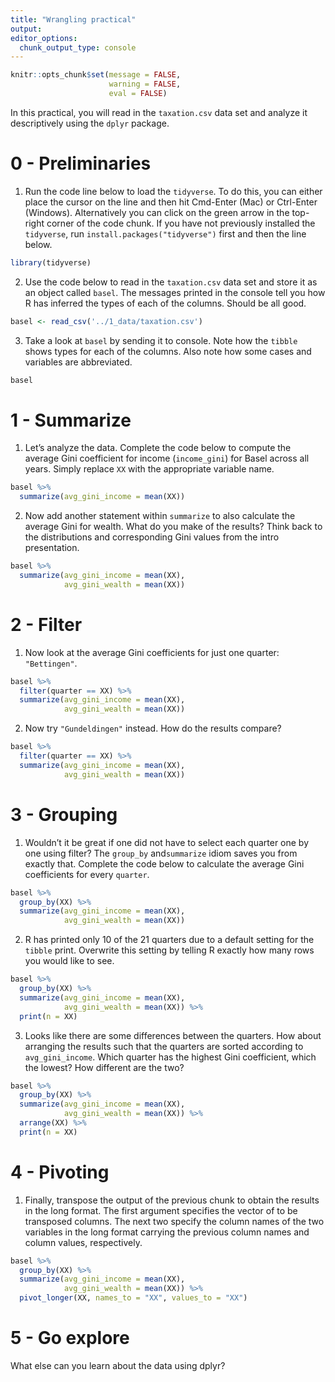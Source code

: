 ```yaml
---
title: "Wrangling practical"
output:
editor_options:
  chunk_output_type: console
---
```

```r
knitr::opts_chunk$set(message = FALSE, 
                      warning = FALSE,
                      eval = FALSE)
```
In this practical, you will read in the `taxation.csv` data set and analyze it descriptively using the `dplyr` package.

# 0 - Preliminaries

1. Run the code line below to load the `tidyverse`. To do this, you can either place the cursor on the line and then hit Cmd-Enter (Mac) or Ctrl-Enter (Windows). Alternatively you can click on the green arrow in the top-right corner of the code chunk. If you have not previously installed the `tidyverse`, run `install.packages("tidyverse")` first and then the line below. 

```r
library(tidyverse)
```

2. Use the code below to read in the `taxation.csv` data set and store it as an object called `basel`. The messages printed in the console tell you how R has inferred the types of each of the columns. Should be all good.

```r
basel <- read_csv('../1_data/taxation.csv')
```

3. Take a look at `basel` by sending it to console. Note how the `tibble` shows types for each of the columns. Also note how some cases and variables are abbreviated. 

```r
basel
```

# 1 - Summarize

1. Let's analyze the data. Complete the code below to compute the average Gini coefficient for income (`income_gini`) for Basel across all years. Simply replace `XX` with the appropriate variable name.

```r
basel %>% 
  summarize(avg_gini_income = mean(XX))
```

2. Now add another statement within `summarize` to also calculate the average Gini for wealth. What do you make of the results? Think back to the distributions and corresponding Gini values from the intro presentation. 

```r
basel %>% 
  summarize(avg_gini_income = mean(XX),
            avg_gini_wealth = mean(XX))
```

# 2 - Filter

1. Now look at the average Gini coefficients for just one quarter: `"Bettingen"`. 

```r
basel %>% 
  filter(quarter == XX) %>% 
  summarize(avg_gini_income = mean(XX),
            avg_gini_wealth = mean(XX))
```

2. Now try `"Gundeldingen"` instead. How do the results compare?  

```r
basel %>% 
  filter(quarter == XX) %>% 
  summarize(avg_gini_income = mean(XX),
            avg_gini_wealth = mean(XX))
```

# 3 - Grouping

1. Wouldn't it be great if one did not have to select each quarter one by one using filter? The `group_by` and`summarize` idiom saves you from exactly that. Complete the code below to calculate the average Gini coefficients for every `quarter`.  

```r
basel %>% 
  group_by(XX) %>% 
  summarize(avg_gini_income = mean(XX),
            avg_gini_wealth = mean(XX))
```

2. R has printed only 10 of the 21 quarters due to a default setting for the `tibble` print. Overwrite this setting by telling R exactly how many rows you would like to see. 

```r
basel %>% 
  group_by(XX) %>% 
  summarize(avg_gini_income = mean(XX),
            avg_gini_wealth = mean(XX)) %>% 
  print(n = XX)
```

3. Looks like there are some differences between the quarters. How about arranging the results such that the quarters are sorted according to `avg_gini_income`. Which quarter has the highest Gini coefficient, which the lowest? How different are the two?

```r
basel %>% 
  group_by(XX) %>% 
  summarize(avg_gini_income = mean(XX),
            avg_gini_wealth = mean(XX)) %>% 
  arrange(XX) %>% 
  print(n = XX)
```

# 4 - Pivoting

1. Finally, transpose the output of the previous chunk to obtain the results in the long format. The first argument specifies the vector of to be transposed columns. The next two specify the column names of the two variables in the long format carrying the previous column names and column values, respectively.  

```r
basel %>% 
  group_by(XX) %>% 
  summarize(avg_gini_income = mean(XX),
            avg_gini_wealth = mean(XX)) %>% 
  pivot_longer(XX, names_to = "XX", values_to = "XX")
```

# 5 - Go explore

What else can you learn about the data using dplyr? 


